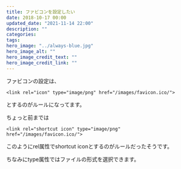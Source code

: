 ```yaml
---
title: ファビコンを設定したい
date: 2018-10-17 00:00
updated_date: "2021-11-14 22:00"
description: ""
categories:
tags:
hero_image: "../always-blue.jpg"
hero_image_alt: ""
hero_image_credit_text: ""
hero_image_credit_link: ""
---
```

ファビコンの設定は、

```
<link rel="icon" type="image/png" href="/images/favicon.ico/">
```

とするのがルールになってます。

ちょっと前までは

```
<link rel="shortcut icon" type="image/png" href="/images/favicon.ico/">
```

このようにrel属性でshortcut iconとするのがルールだったそうです。

ちなみにtype属性ではファイルの形式を選択できます。


